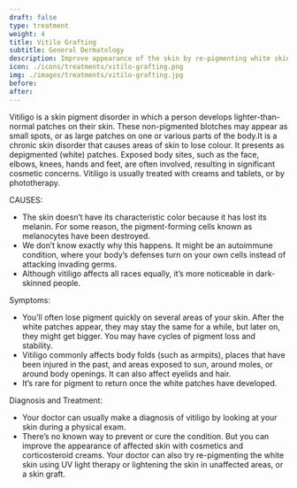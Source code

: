---
draft: false
type: treatment
weight: 4
title: Vitilo Grafting
subtitle: General Dermatology
description: Improve appearance of the skin by re-pigmenting white skin with UV therapy or lightening unaffected skin.
icon: ./icons/treatments/vitilo-grafting.png
img: ./images/treatments/vitilo-grafting.jpg
before:  
after:  
---

Vitiligo is a skin pigment disorder in which a person develops lighter-than-normal patches on their skin. These non-pigmented blotches may appear as small spots, or as large patches on one or various parts of the body.It is a chronic skin disorder that causes areas of skin to lose colour. It presents as depigmented (white) patches. Exposed body sites, such as the face, elbows, knees, hands and feet, are often involved, resulting in significant cosmetic concerns. Vitiligo is usually treated with creams and tablets, or by phototherapy.

CAUSES:
- The skin doesn’t have its characteristic color because it has lost its melanin. For some reason, the pigment-forming cells known as melanocytes have been destroyed.
- We don’t know exactly why this happens. It might be an autoimmune condition, where your body’s defenses turn on your own cells instead of attacking invading germs.
- Although vitiligo affects all races equally, it’s more noticeable in dark-skinned people.

Symptoms:
- You’ll often lose pigment quickly on several areas of your skin. After the white patches appear, they may stay the same for a while, but later on, they might get bigger. You may have cycles of pigment loss and stability.
- Vitiligo commonly affects body folds (such as armpits), places that have been injured in the past, and areas exposed to sun, around moles, or around body openings. It can also affect eyelids and hair.
- It’s rare for pigment to return once the white patches have developed.

Diagnosis and Treatment:
- Your doctor can usually make a diagnosis of vitiligo by looking at your skin during a physical exam.
- There’s no known way to prevent or cure the condition. But you can improve the appearance of affected skin with cosmetics and corticosteroid creams. Your doctor can also try re-pigmenting the white skin using UV light therapy or lightening the skin in unaffected areas, or a skin graft.
